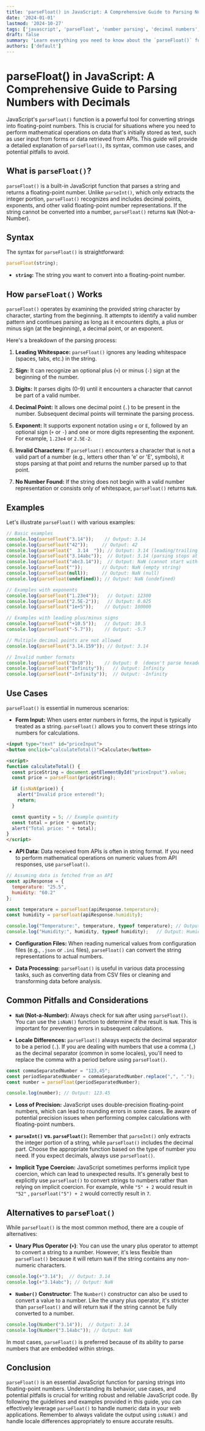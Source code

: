 ```yaml
---
title: 'parseFloat() in JavaScript: A Comprehensive Guide to Parsing Numbers with Decimals'
date: '2024-01-01'
lastmod: '2024-10-27'
tags: ['javascript', 'parseFloat', 'number parsing', 'decimal numbers', 'data types', 'string conversion', 'programming', 'web development']
draft: false
summary: 'Learn everything you need to know about the `parseFloat()` function in JavaScript, including syntax, usage examples, and how to handle different input types.  Master parsing strings into floating-point numbers for accurate calculations and data manipulation in your JavaScript applications.'
authors: ['default']
---
```


# parseFloat() in JavaScript: A Comprehensive Guide to Parsing Numbers with Decimals

JavaScript's `parseFloat()` function is a powerful tool for converting strings into floating-point numbers.  This is crucial for situations where you need to perform mathematical operations on data that's initially stored as text, such as user input from forms or data retrieved from APIs.  This guide will provide a detailed explanation of `parseFloat()`, its syntax, common use cases, and potential pitfalls to avoid.

## What is `parseFloat()`?

`parseFloat()` is a built-in JavaScript function that parses a string and returns a floating-point number.  Unlike `parseInt()`, which only extracts the integer portion, `parseFloat()` recognizes and includes decimal points, exponents, and other valid floating-point number representations.  If the string cannot be converted into a number, `parseFloat()` returns `NaN` (Not-a-Number).

## Syntax

The syntax for `parseFloat()` is straightforward:

```javascript
parseFloat(string);
```

*   **`string`:** The string you want to convert into a floating-point number.

## How `parseFloat()` Works

`parseFloat()` operates by examining the provided string character by character, starting from the beginning. It attempts to identify a valid number pattern and continues parsing as long as it encounters digits, a plus or minus sign (at the beginning), a decimal point, or an exponent.

Here's a breakdown of the parsing process:

1.  **Leading Whitespace:** `parseFloat()` ignores any leading whitespace (spaces, tabs, etc.) in the string.

2.  **Sign:** It can recognize an optional plus (`+`) or minus (`-`) sign at the beginning of the number.

3.  **Digits:** It parses digits (0-9) until it encounters a character that cannot be part of a valid number.

4.  **Decimal Point:** It allows one decimal point (`.`) to be present in the number. Subsequent decimal points will terminate the parsing process.

5.  **Exponent:**  It supports exponent notation using `e` or `E`, followed by an optional sign (`+` or `-`) and one or more digits representing the exponent.  For example, `1.23e4` or `2.5E-2`.

6.  **Invalid Characters:** If `parseFloat()` encounters a character that is not a valid part of a number (e.g., letters other than 'e' or 'E', symbols), it stops parsing at that point and returns the number parsed up to that point.

7.  **No Number Found:**  If the string does not begin with a valid number representation or consists only of whitespace, `parseFloat()` returns `NaN`.

## Examples

Let's illustrate `parseFloat()` with various examples:

```javascript
// Basic examples
console.log(parseFloat("3.14"));    // Output: 3.14
console.log(parseFloat("42"));     // Output: 42
console.log(parseFloat("  3.14  ")); // Output: 3.14 (leading/trailing whitespace is ignored)
console.log(parseFloat("3.14abc"));  // Output: 3.14 (parsing stops at "a")
console.log(parseFloat("abc3.14"));  // Output: NaN (cannot start with a non-numeric character)
console.log(parseFloat(""));       // Output: NaN (empty string)
console.log(parseFloat(null));     // Output: NaN (null)
console.log(parseFloat(undefined)); // Output: NaN (undefined)

// Examples with exponents
console.log(parseFloat("1.23e4"));   // Output: 12300
console.log(parseFloat("2.5E-2"));   // Output: 0.025
console.log(parseFloat("1e+5"));    // Output: 100000

// Examples with leading plus/minus signs
console.log(parseFloat("+10.5"));   // Output: 10.5
console.log(parseFloat("-5.7"));    // Output: -5.7

// Multiple decimal points are not allowed
console.log(parseFloat("3.14.159")); // Output: 3.14

// Invalid number formats
console.log(parseFloat("0x10"));    // Output: 0  (doesn't parse hexadecimal)
console.log(parseFloat("Infinity"));   // Output: Infinity
console.log(parseFloat("-Infinity"));  // Output: -Infinity
```

## Use Cases

`parseFloat()` is essential in numerous scenarios:

*   **Form Input:** When users enter numbers in forms, the input is typically treated as a string. `parseFloat()` allows you to convert these strings into numbers for calculations.

```html
<input type="text" id="priceInput">
<button onclick="calculateTotal()">Calculate</button>

<script>
function calculateTotal() {
  const priceString = document.getElementById("priceInput").value;
  const price = parseFloat(priceString);

  if (isNaN(price)) {
    alert("Invalid price entered!");
    return;
  }

  const quantity = 5; // Example quantity
  const total = price * quantity;
  alert("Total price: " + total);
}
</script>
```

*   **API Data:** Data received from APIs is often in string format.  If you need to perform mathematical operations on numeric values from API responses, use `parseFloat()`.

```javascript
// Assuming data is fetched from an API
const apiResponse = {
  temperature: "25.5",
  humidity: "60.2"
};

const temperature = parseFloat(apiResponse.temperature);
const humidity = parseFloat(apiResponse.humidity);

console.log("Temperature:", temperature, typeof temperature); // Output: Temperature: 25.5 'number'
console.log("Humidity:", humidity, typeof humidity);   // Output: Humidity: 60.2 'number'
```

*   **Configuration Files:** When reading numerical values from configuration files (e.g., `.json` or `.ini` files), `parseFloat()` can convert the string representations to actual numbers.

*   **Data Processing:**  `parseFloat()` is useful in various data processing tasks, such as converting data from CSV files or cleaning and transforming data before analysis.

## Common Pitfalls and Considerations

*   **`NaN` (Not-a-Number):**  Always check for `NaN` after using `parseFloat()`.  You can use the `isNaN()` function to determine if the result is `NaN`. This is important for preventing errors in subsequent calculations.

*   **Locale Differences:** `parseFloat()` always expects the decimal separator to be a period (`.`).  If you are dealing with numbers that use a comma (`,`) as the decimal separator (common in some locales), you'll need to replace the comma with a period before using `parseFloat()`.

```javascript
const commaSeparatedNumber = "123,45";
const periodSeparatedNumber = commaSeparatedNumber.replace(",", ".");
const number = parseFloat(periodSeparatedNumber);

console.log(number); // Output: 123.45
```

*   **Loss of Precision:** JavaScript uses double-precision floating-point numbers, which can lead to rounding errors in some cases.  Be aware of potential precision issues when performing complex calculations with floating-point numbers.

*   **`parseInt()` vs. `parseFloat()`:** Remember that `parseInt()` only extracts the integer portion of a string, while `parseFloat()` includes the decimal part. Choose the appropriate function based on the type of number you need. If you expect decimals, always use `parseFloat()`.

*   **Implicit Type Coercion:**  JavaScript sometimes performs implicit type coercion, which can lead to unexpected results.  It's generally best to explicitly use `parseFloat()` to convert strings to numbers rather than relying on implicit coercion. For example, while `"5" + 2` would result in `"52"` , `parseFloat("5") + 2` would correctly result in `7`.

## Alternatives to `parseFloat()`

While `parseFloat()` is the most common method, there are a couple of alternatives:

*   **Unary Plus Operator (`+`)**: You can use the unary plus operator to attempt to convert a string to a number. However, it's less flexible than `parseFloat()` because it will return `NaN` if the string contains any non-numeric characters.

```javascript
console.log(+"3.14");  // Output: 3.14
console.log(+"3.14abc"); // Output: NaN
```

*   **`Number()` Constructor**: The `Number()` constructor can also be used to convert a value to a number.  Like the unary plus operator, it's stricter than `parseFloat()` and will return `NaN` if the string cannot be fully converted to a number.

```javascript
console.log(Number("3.14"));  // Output: 3.14
console.log(Number("3.14abc")); // Output: NaN
```

In most cases, `parseFloat()` is preferred because of its ability to parse numbers that are embedded within strings.

## Conclusion

`parseFloat()` is an essential JavaScript function for parsing strings into floating-point numbers. Understanding its behavior, use cases, and potential pitfalls is crucial for writing robust and reliable JavaScript code.  By following the guidelines and examples provided in this guide, you can effectively leverage `parseFloat()` to handle numeric data in your web applications.  Remember to always validate the output using `isNaN()` and handle locale differences appropriately to ensure accurate results.